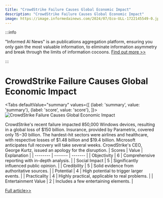 ```yaml
---
title: "CrowdStrike Failure Causes Global Economic Impact"
description: "CrowdStrike Failure Causes Global Economic Impact"
image: https://image.informedainews.com/2024/07/Eco-ULL-1722145549-0.jpg
---
```



:::info

"Informed AI News" is an publications aggregation platform, ensuring you only gain the most valuable information, to eliminate information asymmetry and break through the limits of information cocoons.  [Find out more >>](/)

:::

# CrowdStrike Failure Causes Global Economic Impact


<Tabs
	defaultValue="summary"
	values={[
	{label: 'summary', value: 'summary'},
	{label: 'score', value: 'score'},
]}>
<TabItem value="summary">
<img
  src="https://image.informedainews.com/2024/07/Eco-ULL-1722145549-0.jpg"
  alt="CrowdStrike Failure Causes Global Economic Impact"
/>



CrowdStrike's recent failure impacted 850,000 Windows devices, resulting in a global loss of $150 billion. Insurance, provided by Parametrix, covered only $15-$30 billion. The hardest-hit sectors were airlines and healthcare, with respective losses of $1.48 billion and $19.4 billion. Microsoft anticipates full recovery will take several weeks. CrowdStrike's CEO, George Kurtz, issued an apology for the disruption.
</TabItem>
<TabItem value="score">
	| Scores     | Value   | Explanation |
	| -------- | ------- | ------- |
	| Objectivity  | 6    | Comprehensive reporting with in-depth analysis.    |
	| Social Impact | 5     | Significantly influenced public opinion.    |
	| Credibility    | 5    | Solid evidence from authoritative sources.    |
	| Potential    | 4    | High potential to trigger larger events.    |
	| Practicality    | 4    | Highly practical, applicable to real problems.    |
	| Entertainment Value    | 2    | Includes a few entertaining elements.    |
</TabItem>
</Tabs>

[Full article>>](https://www.cnbeta.com.tw/articles/tech/1439960.htm)
